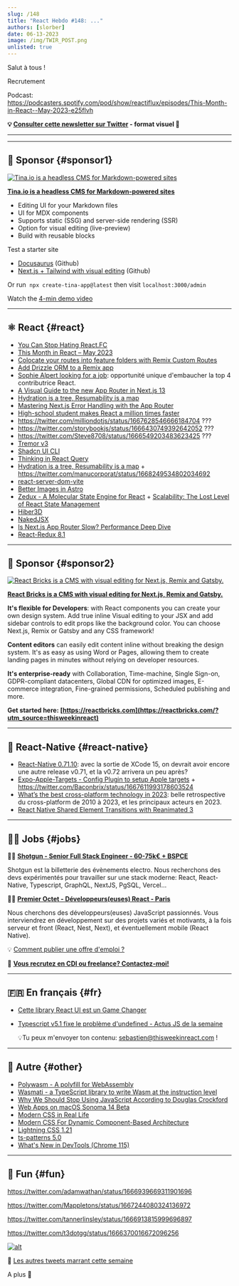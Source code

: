 ```yaml
---
slug: /148
title: "React Hebdo #148: ..."
authors: [slorber]
date: 06-13-2023
image: /img/TWIR_POST.png
unlisted: true
---
```


Salut à tous !

Recrutement

Podcast: https://podcasters.spotify.com/pod/show/reactiflux/episodes/This-Month-in-React--May-2023-e25flvh

<Todo />

<!-- truncate -->

**💡 [Consulter cette newsletter sur Twitter](https://slo.im/thread) - format visuel 🎨**

---


<Support />

---

## 💸 Sponsor {#sponsor1}

[![Tina.io is a headless CMS for Markdown-powered sites](/emails/issues/140/tinacms.jpg)](https://tina.io/?utm_source=newsletter&utm_term=this-week-in-react)

**[Tina.io is a headless CMS for Markdown-powered sites](https://tina.io/?utm_source=newsletter&utm_term=this-week-in-react)**

- Editing UI for your Markdown files
- UI for MDX components
- Supports static (SSG) and server-side rendering (SSR)
- Option for visual editing (live-preview)
- Build with reusable blocks

Test a starter site

- [Docusaurus](https://github.com/tinacms/tinasaurus) (Github)
- [Next.js + Tailwind with visual editing](https://github.com/tinacms/tina-cloud-starter) (Github)

Or run  `npx create-tina-app@latest` then visit `localhost:3000/admin`

Watch the [4-min demo video](https://www.youtube.com/watch?v=zRkeKSZjlyw)

---

## ⚛️ React {#react}

- [You Can Stop Hating React.FC](https://www.totaltypescript.com/you-can-stop-hating-react-fc)
- [This Month in React – May 2023](https://podcasters.spotify.com/pod/show/reactiflux/episodes/This-Month-in-React--May-2023-e25flvh)
- [Colocate your routes into feature folders with Remix Custom Routes](https://www.jacobparis.com/content/remix-custom-routes)
- [Add Drizzle ORM to a Remix app](https://www.jacobparis.com/content/remix-drizzle)
- [Sophie Alpert looking for a job](https://twitter.com/sebastienlorber/status/1668562588781748224): opportunité unique d'embaucher la top 4 contributrice React.
- [A Visual Guide to the new App Router in Next.js 13](https://www.builder.io/blog/next-13-app-router)
- [Hydration is a tree, Resumability is a map](https://www.builder.io/blog/hydration-tree-resumability-map)
- [Mastering Next.js Error Handling with the App Router](https://www.sitepoint.com/next-js-error-handling-app-router/)
- [High-school student makes React a million times faster](https://www.youtube.com/watch?v=VkezQMb1DHw)
- https://twitter.com/milliondotjs/status/1667628546666184704 ???
- https://twitter.com/storybookjs/status/1666430749392642052 ???
- https://twitter.com/Steve8708/status/1666549203483623425 ???
- [Tremor v3](https://twitter.com/tremorlabs/status/1666706183409860610)
- [Shadcn UI CLI](https://twitter.com/shadcn/status/1666861850091458560)
- [Thinking in React Query](https://tkdodo.eu/blog/thinking-in-react-query)
- [Hydration is a tree, Resumability is a map](https://www.builder.io/blog/hydration-tree-resumability-map) + https://twitter.com/manucorporat/status/1668249534802034692
- [react-server-dom-vite](https://twitter.com/nkSaraf98/status/1667934636297650179)
- [Better Images in Astro](https://astro.build/blog/images/)
- [Zedux - A Molecular State Engine for React](https://omnistac.github.io/zedux/) + [Scalability: The Lost Level of React State Management](https://omnistac.github.io/zedux/blog/scalability-the-lost-level)
- [Hiber3D](https://hiberworld.com/developer)
- [NakedJSX](https://nakedjsx.org/)
- [Is Next.js App Router Slow? Performance Deep Dive](https://www.youtube.com/watch?v=HbUDiNlU6Yw)
- [React-Redux 8.1](https://github.com/reduxjs/react-redux/releases/tag/v8.1.0)

<SubscribeFormEmbed placement="middle" />

---

## 💸 Sponsor {#sponsor2}

[![React Bricks is a CMS with visual editing for Next.js, Remix and Gatsby.](/emails/issues/148/reactbricks.png)](https://reactbricks.com/?utm_source=thisweekinreact)

**[React Bricks is a CMS with visual editing for Next.js, Remix and Gatsby.](https://reactbricks.com/?utm_source=thisweekinreact)**

**It's flexible for Developers**: with React components you can create your own design system. Add true inline Visual editing to your JSX and add sidebar controls to edit props like the background color. You can choose Next.js, Remix or Gatsby and any CSS framework!

**Content editors** can easily edit content inline without breaking the design system. It's as easy as using Word or Pages, allowing them to create landing pages in minutes without relying on developer resources.

**It's enterprise-ready** with Collaboration, Time-machine, Single Sign-on, GDPR-compliant datacenters, Global CDN for optimized images, E-commerce integration, Fine-grained permissions, Scheduled publishing and more.

**Get started here: [https://reactbricks.com](https://reactbricks.com/?utm_source=thisweekinreact)**

---

## 📱 React-Native {#react-native}

- [React-Native 0.71.10](https://github.com/facebook/react-native/releases/tag/v0.71.10): avec la sortie de XCode 15, on devrait avoir encore une autre release v0.71, et la v0.72 arrivera un peu après?
- [Expo-Apple-Targets - Config Plugin to setup Apple targets](https://github.com/EvanBacon/expo-apple-targets) + https://twitter.com/Baconbrix/status/1667611993178603524
- [What’s the best cross-platform technology in 2023](https://www.youtube.com/watch?v=lYfgGgJgHB0): belle retrospective du cross-platform de 2010 à 2023, et les principaux acteurs en 2023.
- [React Native Shared Element Transitions with Reanimated 3](https://www.youtube.com/watch?v=tsleLxbvxe0)

---

## 🧑‍💻 Jobs {#jobs}

🧑‍💼 [**Shotgun - Senior Full Stack Engineer - 60-75k€ + BSPCE**](https://shotgun.teamtailor.com/jobs/1981578-senior-full-stack-engineer)

Shotgun est la billetterie des évènements electro. Nous recherchons des devs expérimentés pour travailler sur une stack moderne: React, React-Native, Typescript, GraphQL, NextJS, PgSQL, Vercel...

🧑‍💼 [**Premier Octet - Développeurs(euses) React - Paris**](https://www.premieroctet.com/jobs)

Nous cherchons des développeurs(euses) JavaScript passionnés. Vous interviendrez en développement sur des projets variés et motivants, à la fois serveur et front (React, Nest, Next), et éventuellement mobile (React Native).

💡 [Comment publier une offre d'emploi ?](https://thisweekinreact.com/fr/sponsor)

🏢 **[Vous recrutez en CDI ou freelance? Contactez-moi!](https://qq4ph6n1rk0.typeform.com/to/qjSZ38dQ#email={{subscriber.email_address}})**

---

## 🇫🇷 En français {#fr}

- [Cette library React UI est un Game Changer](https://www.youtube.com/watch?v=IXAw4YbSDhw)
- [Typescript v5.1 fixe le problème d'undefined - Actus JS de la semaine](https://www.youtube.com/watch?v=OmGICbHLOzU)

  💡Tu peux m'envoyer ton contenu: [sebastien@thisweekinreact.com](mailto:sebastien@thisweekinreact.com?subject=Contenu%20en%20fran%C3%A7ais) !

<Todo />

---

## 🔀 Autre {#other}

- [Polywasm - A polyfill for WebAssembly](https://github.com/evanw/polywasm)
- [Wasmati - a TypeScript library to write Wasm at the instruction level](https://www.zksecurity.xyz/blog/posts/wasmati/)
- [Why We Should Stop Using JavaScript According to Douglas Crockford](https://www.youtube.com/watch?v=lc5Np9OqDHU)
- [Web Apps on macOS Sonoma 14 Beta](https://blog.tomayac.com/2023/06/07/web-apps-on-macos-sonoma-14-beta/)
- [Modern CSS in Real Life](https://chriscoyier.net/2023/06/06/modern-css-in-real-life/)
- [Modern CSS For Dynamic Component-Based Architecture](https://moderncss.dev/modern-css-for-dynamic-component-based-architecture/)
- [Lightning CSS 1.21](https://twitter.com/devongovett/status/1666476856990908416)
- [ts-patterns 5.0](https://github.com/gvergnaud/ts-pattern/releases/tag/v5.0.0)
- [What's New in DevTools (Chrome 115)](https://developer.chrome.com/blog/new-in-devtools-115/)

---

## 🤭 Fun {#fun}

https://twitter.com/adamwathan/status/1666939669311901696

https://twitter.com/Mappletons/status/1667244080324136972

https://twitter.com/tannerlinsley/status/1666913815999696897

https://twitter.com/t3dotgg/status/1666370016672096256

[![alt](/emails/issues/122/meme.jpg)](https://twitter.com/TODOTODOTODOTODOTODOTODOTODOTODOTODOTODO)

🤣 [Les autres tweets marrant cette semaine](https://twitter.com/TODOTODOTODOTODOTODOTODOTODOTODOTODOTODO)

A plus 👋
